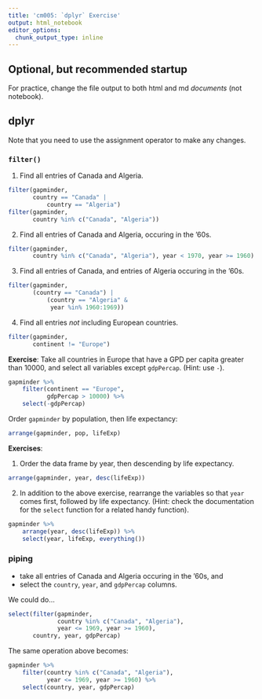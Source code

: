 ```yaml
---
title: 'cm005: `dplyr` Exercise'
output: html_notebook
editor_options: 
  chunk_output_type: inline
---
```


## Optional, but recommended startup

For practice, change the file output to both html and md _documents_ (not notebook).

## dplyr

Note that you need to use the assignment operator to make any changes.

### `filter()`

1. Find all entries of Canada and Algeria. 

```r
filter(gapminder, 
       country == "Canada" |
           country == "Algeria")
filter(gapminder,
       country %in% c("Canada", "Algeria"))
```


2. Find all entries of Canada and Algeria, occuring in the '60s. 

```r
filter(gapminder,
       country %in% c("Canada", "Algeria"), year < 1970, year >= 1960)
```


3. Find all entries of Canada, and entries of Algeria occuring in the '60s. 
```r
filter(gapminder,
       (country == "Canada") |
           (country == "Algeria" & 
            year %in% 1960:1969))
```


4. Find all entries _not_ including European countries.

```r
filter(gapminder, 
       continent != "Europe")
```

__Exercise__: Take all countries in Europe that have a GPD per capita greater than 10000, and select all variables except `gdpPercap`. (Hint: use `-`).

```r
gapminder %>% 
    filter(continent == "Europe",
           gdpPercap > 10000) %>% 
    select(-gdpPercap)
```

Order `gapminder` by population, then life expectancy:

```r
arrange(gapminder, pop, lifeExp)
```

__Exercises__:

1. Order the data frame by year, then descending by life expectancy.

```r
arrange(gapminder, year, desc(lifeExp))
```


2. In addition to the above exercise, rearrange the variables so that `year` comes first, followed by life expectancy. (Hint: check the documentation for the `select` function for a related handy function).

```r
gapminder %>% 
    arrange(year, desc(lifeExp)) %>% 
    select(year, lifeExp, everything())
```

### piping

- take all entries of Canada and Algeria occuring in the '60s, and
- select the `country`, `year`, and `gdpPercap` columns.

We could do...

```r
select(filter(gapminder, 
              country %in% c("Canada", "Algeria"), 
              year <= 1969, year >= 1960),
       country, year, gdpPercap)
```

The same operation above becomes:

```r
gapminder %>% 
    filter(country %in% c("Canada", "Algeria"), 
           year <= 1969, year >= 1960) %>% 
    select(country, year, gdpPercap)
```
